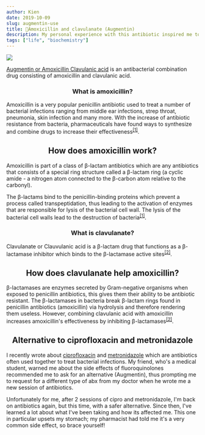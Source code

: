 ```yaml
---
author: Kien
date: 2019-10-09
slug: augmentin-use
title: 💊Amoxicillin and clavulanate (Augmentin)
description: My personal experience with this antibiotic inspired me to write a bite-sized explanation on how amoxicillin and clavulante works.
tags: ["life", "biochemistry"]
---
```



![](https://images.unsplash.com/photo-1567427361984-0cbe7396fc6c?ixlib=rb-1.2.1&ixid=eyJhcHBfaWQiOjEyMDd9&auto=format&fit=crop&w=1357&q=80)

<p><a href="https://en.wikipedia.org/wiki/Amoxicillin/clavulanic_acid" target="_blank">Augmentin or Amoxicillin Clavulanic acid</a> is an antibacterial combination drug consisting of amoxicillin and clavulanic acid.</p>


### <center>What is amoxicillin? </center>

Amoxicillin is a very popular penicillin antibiotic used to treat a number of bacterial infections ranging from middle ear infections, strep throat, pneumonia, skin infection and many more. With the increase of antibiotic resistance from bacteria, pharmaceuticals have found ways to synthesize and combine drugs to increase their effectiveness<sup><a href="https://www.ncbi.nlm.nih.gov/books/NBK482250/" target="_blank">[1]</a></sup>.

## <center>How does amoxicillin work?</center>

Amoxicillin is part of a class of β-lactam antibiotics which are any antibiotics that consists of a special ring structure called a β-lactam ring (a cyclic amide - a nitrogen atom connected to the β-carbon atom relative to the carbonyl).

The β-lactams bind to the penicillin-binding proteins which prevent a process called transpeptidation, thus leading to the activation of enzymes that are responsible for lysis of the bacterial cell wall. The lysis of the bacterial cell walls lead to the destruction of bacteria<sup><a href="https://www.ncbi.nlm.nih.gov/books/NBK482250/" target="_blank">[1]</a></sup>.

### <center>What is clavulanate?</center>

Clavulanate or Clauvulanic acid is a β-lactam drug that functions as a β-lactamase inhibitor which binds to the β-lactamase active sites<sup><a href="https://www.accessdata.fda.gov/drugsatfda_docs/label/2008/050575s037550597s044050725s025050726s019lbl.pdf" target="_blank">[2]</a></sup>.

## <center>How does clavulanate help amoxicillin?</center>

β-lactamases are enzymes secreted by Gram-negative organisms when exposed to penicillin antibiotics, this gives them their ability to be antibiotic resistant. The β-lactamases in bacteria break β-lactam rings found in penicillin antibiotics (amoxicillin) via hydrolysis and therefore rendering them useless. However, combining clavulanic acid with amoxicillin increases amoxicillin's effectiveness by inhibiting β-lactamases<sup><a href="https://www.accessdata.fda.gov/drugsatfda_docs/label/2008/050575s037550597s044050725s025050726s019lbl.pdf" target="_blank">[2]</a></sup>.

## <center>Alternative to ciprofloxacin and metronidazole</center>

I recently wrote about [ciprofloxacin](/053-cipro-zzz/) and [metronidazole](/050-flagyl-and-food-in-OH/) which are antibiotics often used together to treat bacterial infections. My friend, who's a medical student, warned me about the side effects of fluoroquinolones recommended me to ask for an alternative (Augmentin), thus prompting me to request for a different type of abx from my doctor when he wrote me a new session of antibiotics.

Unfortunately for me, after 2 sessions of cipro and metronidazole, I'm back on antibiotics again, but this time, with a safer alternative. Since then, I've learned a lot about what I've been taking and how its affected me. This one in particular upsets my stomach; my pharmacist had told me it's a very common side effect, so brace yourself!